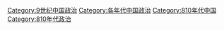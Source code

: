 [[Category:9世纪中国政治|Category:9世纪中国政治]]
[[Category:各年代中国政治|Category:各年代中国政治]]
[[Category:810年代中国|Category:810年代中国]]
[[Category:810年代政治|Category:810年代政治]]